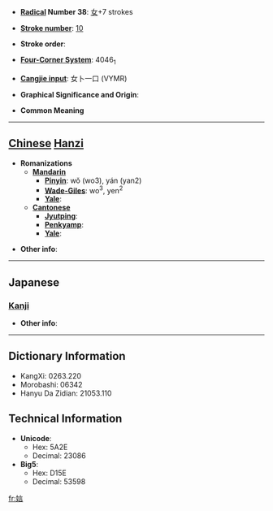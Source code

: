* '''[[Wiktionary:Chinese radical index| Radical]] Number 38''': [[Wiktionary:Chinese radical index 女|女]]+7 strokes

* '''[[Wiktionary:Chinese total strokes index|Stroke number]]''': [[Wiktionary:Chinese total strokes index 10|10]]

* '''Stroke order''': 

* '''[[Wiktionary:Chinese four corner index|Four-Corner System]]''': 4046<sub>1</sub>

* '''[[Wiktionary:Chinese Cangjie index|Cangjie input]]''': 女卜一口 (VYMR)

* '''Graphical Significance and Origin''': 

* '''Common Meaning'''

----

== [[Chinese]] [[Hanzi]] ==

* '''Romanizations'''
** '''[[Mandarin]]'''
*** '''[[Pinyin]]''': wǒ (wo3), yán (yan2)
*** '''[[Wade-Giles]]''': wo<sup>3</sup>, yen<sup>2</sup>
*** '''[[Yale]]''': 
** '''[[Cantonese]]'''
*** '''[[Jyutping]]''':
*** '''[[Penkyamp]]''': 
*** '''[[Yale]]''': 

* '''Other info''': 

----

==Japanese==
===[[Kanji]]===
{{kanji|on readings=[[でん]] (den)|kun readings=}}

* '''Other info''':  

----

== Dictionary Information ==

* KangXi: 0263.220
* Morobashi: 06342
* Hanyu Da Zidian: 21053.110

== Technical Information ==

* '''Unicode''':
** Hex: 5A2E
** Decimal: 23086
* '''Big5''':
** Hex: D15E
** Decimal: 53598

[[fr:娮]]